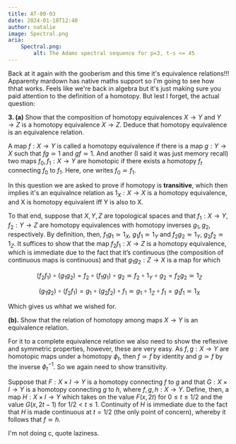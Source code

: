 ```yaml
---
title: AT-00-03
date: 2024-01-18T12:40
author: natalie
image: Spectral.png
aria:
    Spectral.png:
        alt: The Adams spectral sequence for p=3, t-s <= 45
---
```

Back at it again with the gooberism and this time it's equivalence relations!!! Apparenty mardown
has native maths support so I'm going to see how thhat works. Feels like we're back in algebra
but it's just making sure you paid attention to the definition of a homotopy. But lest I forget,
the actual question:

**3. (a)** Show that the composition of homotopy equivalences $X\rightarrow Y$ and $Y \rightarrow Z$ is a homotopy equivalence $X \rightarrow Z$. Deduce that homotopy equivalence is an equivalence relation.

A map $f:X \to Y$ is called a homotopy equivalence if there is a map $g:Y \rightarrow X$ such that $fg \simeq 1$ and $gf \simeq 1$. And another (I said it was just memory recall) two maps $f_0,f_1:X \to Y$ are homotopic if there exists a homotopy $f_t$ connecting $f_0$ to $f_1$. Here, one writes $f_0 \simeq f_1$.

In this question we are asked to prove if homotopy is **transitive**, which then implies it's an equivalnce relation as $1_X : X \to X$ is a homotopy equivalence, and X is homotopy equivalent iff Y is also to X.

To that end, suppose that $X,Y,Z$ are topological spaces and that $f_1:X \to Y$, $f_2:Y\to Z$ are homotopy equivalences with homotopy inverses $g_1,g_2$, respectively. By definition, then, $f_1g_1 \simeq 1_X$, $g_1f_1\simeq 1_Y$ and $f_2g_2\simeq 1_Y$, $g_2f_2\simeq 1_Z$. It suffices to show that the map $f_2f_1:X\to Z$ is a homotopy equivalence, which is immediate due to the fact that it’s continuous (the composition of continuous maps is continuous) and that $g_1g_2:Z\to X$ is a map for which

$$(f_2f_1) \circ (g_1g_2) = f_2 \circ (f_1g_1) \circ g_2 \simeq f_2 \circ 1_Y \circ g_2 = f_2g_2 \simeq 1_Z$$

$$(g_1g_2) \circ (f_2f_1) = g_1 \circ (g_2f_2) \circ f_1 \simeq g_1 \circ 1_Z \circ f_1 = g_1f_1 \simeq 1_X$$

Which gives us whhat we wished for.

**(b).** Show that the relation of homotopy among maps $X \rightarrow Y$ is an equivalence relation.

For it to a complete equivalence relation we also need to show the reflexive and symmetric properties, however, these are very easy. As $f,g:X \to Y$ are homotopic maps under a homotopy $\phi_t$, then $f \simeq f$ by identity and $g \simeq f$ by the inverse $\phi_t^{-1}$. So we again need to show transitivity.

Suppose that $F:X\times I\to Y$ is a homotopy connecting $f$ to $g$ and that $G:X\times I\to Y$ is a homotopy connecting $g$ to $h$, where $f,g,h:X\to Y$. Define, then, a map $H:X\times I\to Y$ which takes on the value $F(x,2t)$ for $0\leq t\leq 1/2$ and the value $G(x,2t-1)$ for $1/2< t \leq 1$. Continuity of $H$ is immediate due to the fact that $H$ is made continuous at $t=1/2$ (the only point of concern), whereby it follows that $f\simeq h$.

I'm not doing c, quote laziness.
